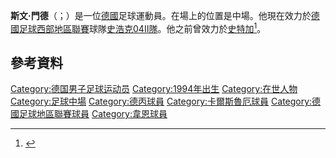 {{Infobox football biography
| name        = 斯文·門德
| image       = Sven mende.jpg
| image_size  = 
| caption     = 2012年門德
| birth_date  = {{birth date and age|1994|01|18|df=yes}}
| birth_place = [[德國|德國]][[格平根|格平根]]
| height      = 1.86 m
| currentclub = [[沙爾克04二隊|史浩克04II隊]]
| clubnumber  = 
| position    = [[中場|中場]]
| youthyears1 = {{0|0000}}–2000 | youthclubs1 = TV Jebenhausen
| youthyears2 = 2000–2002 | youthclubs2 = [[史特加1893體育會|史特加]]
| youthyears3 = 2002–2003 | youthclubs3 = [[坡道旁蓋斯林根體育會|坡道旁蓋斯林根]]
| youthyears4 = 2003–2012 | youthclubs4 = [[史特加1893體育會|史特加]]
| youthyears5 = 2013 | youthclubs5 = [[卡爾斯魯厄體育會|卡爾斯魯厄]]
| years1 = 2012–2013 | caps1 = 3  | goals1 = 0 | clubs1 = [[斯圖加特二隊|史特加II隊]]
| years2 = 2013–2014 | caps2 = 24 | goals2 = 1 | clubs2 = [[卡爾斯魯厄體育會|卡爾斯魯厄II隊]]
| years3 = 2014–2015 | caps3 = 29 | goals3 = 0 | clubs3 = [[漢堡二隊|漢堡II隊]]
| years4 = 2015–2016 | caps4 = 10 | goals4 = 0 | clubs4 = [[韋恩威斯巴登足球俱樂部|韋恩]]
| years5 = 2016–2021 | caps5 = 118 | goals5 = 3 | clubs5 = [[吕贝克体育俱乐部|盧比克]]
| years6 = 2021–     | caps6 = 0  | goals6 = 0 | clubs6 = [[沙爾克04二隊|史浩克04II隊]]
| nationalyears1 = 2010      | nationalteam1 = [[德國16歲以下足球代表隊|德國U16]] | nationalcaps1 = 1  | nationalgoals1 = 0
| nationalyears2 = 2010–2011 | nationalteam2 = [[德國17歲以下足球代表隊|德國U17]] | nationalcaps2 = 16 | nationalgoals2 = 0
| nationalyears3 = 2012      | nationalteam3 = [[德國18歲以下足球代表隊|德國U18]] | nationalcaps3 = 4  | nationalgoals3 = 0
| club-update = 13 July 2021
}}
'''斯文·門德'''（{{lang-de|Sven Mende}}；{{bd|1994年|1月18日}}）是一位[[德國|德國]]足球運動員。在場上的位置是中場。他現在效力於[[德國足球西部地區聯賽|德國足球西部地區聯賽]]球隊[[史浩克04二隊|史浩克04II隊]]。他之前曾效力於[[史特加1893體育會|史特加]]<ref>{{cite web|url=http://www.dfb.de/index.php?id=505718&no_cache=1&action=showSchema&lang=D&liga=bl3m&saison=12&saisonl=2012&spieltag=2&spielid=1670&cHash=220f67dda0bccee475def1c0c278fcd3|title=Official match report: Kickers Offenbach - VfB Stuttgart II 1:3 (0:1)|accessdate=11 August 2012|date=28 July 2012|deadurl=yes|archiveurl=https://web.archive.org/web/20110608195111/http://www.dfb.de/index.php?id=505718|archivedate=2011年6月8日}}</ref>。

==參考資料==
{{Reflist}}

{{DEFAULTSORT: Mende, Sven}}
[[Category:德国男子足球运动员|Category:德国男子足球运动员]]
[[Category:1994年出生|Category:1994年出生]]
[[Category:在世人物|Category:在世人物]]
[[Category:足球中場|Category:足球中場]]
[[Category:德丙球員|Category:德丙球員]]
[[Category:卡爾斯魯厄球員|Category:卡爾斯魯厄球員]]
[[Category:德國足球地區聯賽球員|Category:德國足球地區聯賽球員]]
[[Category:韋恩球員|Category:韋恩球員]]